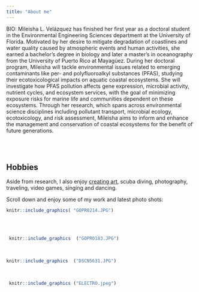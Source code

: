 ```yaml
---
title: "About me"
---
```


BIO: Mileisha L. Velázquez has finished her first year as a doctoral student in the Environmental Engineering Sciences department at the University of Florida. Motivated by her desire to mitigate degradation of coastlines and water quality caused by atmospheric events and human activities, she earned a bachelor’s degree in biology and later a master’s in oceanography from the University of Puerto Rico at Mayagüez. During her doctoral program, Mileisha will tackle environmental issues related to emerging contaminants like per- and polyfluoroalkyl substances (PFAS), studying their ecotoxicological impacts on aquatic coastal ecosystems. She will investigate how PFAS pollution affects gene expression, microbial activity, nutrient cycles, and ecosystem services, with the goal of minimizing exposure risks for marine life and communities dependent on these ecosystems. Through her research, which spans across environmental science disciplines including pollutant transport, microbial ecology, ecotoxicology, and risk assessment, Mileisha aims to inform and enhance the management and conservation of coastal ecosystems for the benefit of future generations.

<br><br>

## Hobbies 

Aside from research, I also enjoy [creating art](https://www.instagram.com/mileisha.lyann.arts?igsh=MXU3cXA0amdnbXRkdw==), scuba diving, photography, traveling, video games,  singing and dancing. 

Scroll down and enjoy some of my work and latest photo shots:

```r
knitr::include_graphics( "GOPR0214.JPG")
                 
```
<br>
```r
 knitr::include_graphics  ("GOPR0183.JPG")
```
<br>
```r
knitr::include_graphics  ("DSCN5631.JPG")
```
<br>
```r
 knitr::include_graphics ("ELECTRO.jpeg")
```